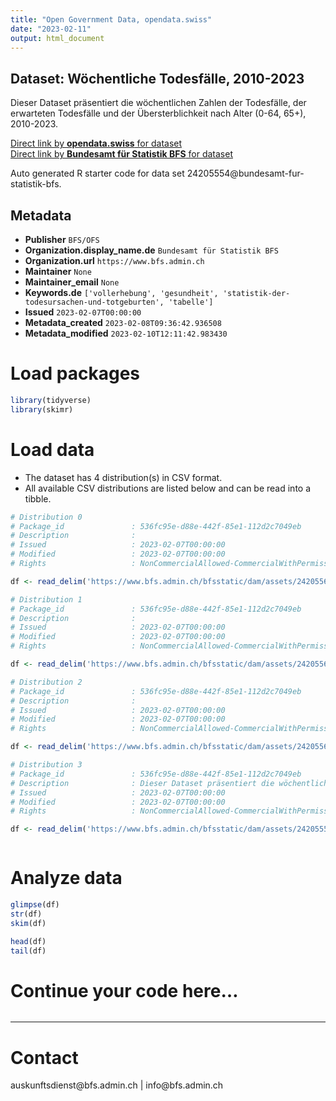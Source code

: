 ```yaml
---
title: "Open Government Data, opendata.swiss"
date: "2023-02-11"
output: html_document
---
```


## Dataset: Wöchentliche Todesfälle, 2010-2023

Dieser Dataset präsentiert die wöchentlichen Zahlen der Todesfälle, der erwarteten Todesfälle und der Übersterblichkeit nach Alter (0-64, 65+), 2010-2023.

[Direct link by **opendata.swiss** for dataset](https://opendata.swiss/de/dataset/wochentliche-todesfalle-2010-2023)<br>
[Direct link by **Bundesamt für Statistik BFS** for dataset](https://www.bfs.admin.ch/asset/de/ts-d-14.03.04.03-wr)

Auto generated R starter code for data set 24205554@bundesamt-fur-statistik-bfs.

## Metadata

- **Publisher** `BFS/OFS`
- **Organization.display_name.de** `Bundesamt für Statistik BFS`
- **Organization.url** `https://www.bfs.admin.ch`
- **Maintainer** `None`
- **Maintainer_email** `None`
- **Keywords.de** `['vollerhebung', 'gesundheit', 'statistik-der-todesursachen-und-totgeburten', 'tabelle']`
- **Issued** `2023-02-07T00:00:00`
- **Metadata_created** `2023-02-08T09:36:42.936508`
- **Metadata_modified** `2023-02-10T12:11:42.983430`


# Load packages

```r

library(tidyverse)
library(skimr)

```

# Load data

-   The dataset has 4 distribution(s) in CSV format.
-   All available CSV distributions are listed below and can be read into a tibble.

```r

# Distribution 0
# Package_id               : 536fc95e-d88e-442f-85e1-112d2c7049eb
# Description              : 
# Issued                   : 2023-02-07T00:00:00
# Modified                 : 2023-02-07T00:00:00
# Rights                   : NonCommercialAllowed-CommercialWithPermission-ReferenceRequired

df <- read_delim('https://www.bfs.admin.ch/bfsstatic/dam/assets/24205561/master')

# Distribution 1
# Package_id               : 536fc95e-d88e-442f-85e1-112d2c7049eb
# Description              : 
# Issued                   : 2023-02-07T00:00:00
# Modified                 : 2023-02-07T00:00:00
# Rights                   : NonCommercialAllowed-CommercialWithPermission-ReferenceRequired

df <- read_delim('https://www.bfs.admin.ch/bfsstatic/dam/assets/24205564/master')

# Distribution 2
# Package_id               : 536fc95e-d88e-442f-85e1-112d2c7049eb
# Description              : 
# Issued                   : 2023-02-07T00:00:00
# Modified                 : 2023-02-07T00:00:00
# Rights                   : NonCommercialAllowed-CommercialWithPermission-ReferenceRequired

df <- read_delim('https://www.bfs.admin.ch/bfsstatic/dam/assets/24205566/master')

# Distribution 3
# Package_id               : 536fc95e-d88e-442f-85e1-112d2c7049eb
# Description              : Dieser Dataset präsentiert die wöchentlichen Zahlen der Todesfälle, der erwarteten Todesfälle und der Übersterblichkeit nach Alter (0-64, 65+), 2010-2023.
# Issued                   : 2023-02-07T00:00:00
# Modified                 : 2023-02-07T00:00:00
# Rights                   : NonCommercialAllowed-CommercialWithPermission-ReferenceRequired

df <- read_delim('https://www.bfs.admin.ch/bfsstatic/dam/assets/24205557/master')



```

# Analyze data

```r

glimpse(df)
str(df)
skim(df)

head(df)
tail(df)

```

# Continue your code here...

```r

```

------------------------------------------------------------------------

# Contact

auskunftsdienst@bfs.admin.ch | info@bfs.admin.ch
